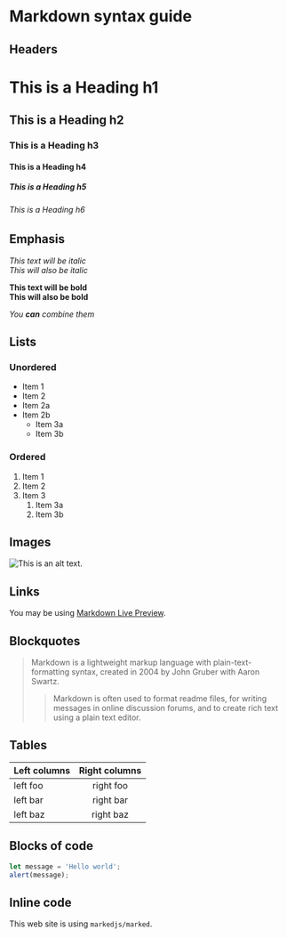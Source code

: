 # Markdown syntax guide

## Headers

# This is a Heading h1
## This is a Heading h2
### This is a Heading h3
#### This is a Heading h4
##### This is a Heading h5
###### This is a Heading h6

## Emphasis

*This text will be italic*  
_This will also be italic_

**This text will be bold**  
__This will also be bold__

_You **can** combine them_

## Lists

### Unordered

* Item 1
* Item 2
* Item 2a
* Item 2b
    * Item 3a
    * Item 3b

### Ordered

1. Item 1
2. Item 2
3. Item 3
    1. Item 3a
    2. Item 3b

## Images

![This is an alt text.](/assets/sampleimage.jpg "This is a sample image.")

## Links

You may be using [Markdown Live Preview](https://markdownlivepreview.com/).

## Blockquotes

> Markdown is a lightweight markup language with plain-text-formatting syntax, created in 2004 by John Gruber with Aaron Swartz.
>
>> Markdown is often used to format readme files, for writing messages in online discussion forums, and to create rich text using a plain text editor.

## Tables

| Left columns  | Right columns |
| ------------- |:-------------:|
| left foo      | right foo     |
| left bar      | right bar     |
| left baz      | right baz     |

## Blocks of code

```js
let message = 'Hello world';
alert(message);
```

## Inline code

This web site is using `markedjs/marked`.
